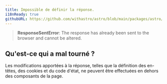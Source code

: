 ```yaml
---
title: Impossible de définir la réponse.
i18nReady: true
githubURL: https://github.com/withastro/astro/blob/main/packages/astro/src/core/errors/errors-data.ts
---
```


> **ResponseSentError**: The response has already been sent to the browser and cannot be altered.

## Qu'est-ce qui a mal tourné ?
Les modifications apportées à la réponse, telles que la définition des en-têtes, des cookies et du code d'état, ne peuvent être effectuées en dehors des composants de la page.




